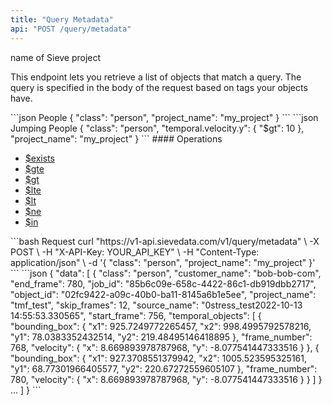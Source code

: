 ```yaml
---
title: "Query Metadata"
api: "POST /query/metadata"
---
```


<ParamField body="project_name" type="string" required>
  name of Sieve project
</ParamField>

This endpoint lets you retrieve a list of objects that match a query. The query is specified in the body of the request based on tags your objects have.

<CodeGroup>
```json People
{
  "class": "person",
  "project_name": "my_project"
}
```
```json Jumping People
{
  "class": "person",
  "temporal.velocity.y": {
    "$gt": 10
  },
  "project_name": "my_project"
}
```
</CodeGroup>
#### Operations

- [$exists](https://www.mongodb.com/docs/manual/reference/operator/query/exists/)
- [$gte](https://www.mongodb.com/docs/manual/reference/operator/query/gte/)
- [$gt](https://www.mongodb.com/docs/manual/reference/operator/query/gt/)
- [$lte](https://www.mongodb.com/docs/manual/reference/operator/query/lte/)
- [$lt](https://www.mongodb.com/docs/manual/reference/operator/query/lt/)
- [$ne](https://www.mongodb.com/docs/manual/reference/operator/query/ne/)
- [$in](https://www.mongodb.com/docs/manual/reference/operator/query/in/)

<RequestExample>
```bash Request
curl "https://v1-api.sievedata.com/v1/query/metadata" \
  -X POST \
  -H "X-API-Key: YOUR_API_KEY" \
  -H "Content-Type: application/json" \
  -d '{
    "class": "person",
    "project_name": "my_project"
  }'
```
</RequestExample>
<ResponseExample>
```json
{
  "data": [
    {
      "class": "person",
      "customer_name": "bob-bob-com",
      "end_frame": 780,
      "job_id": "85b6c09e-658c-4422-86c1-db919dbb2717",
      "object_id": "02fc9422-a09c-40b0-ba11-8145a6b1e5ee",
      "project_name": "tmf_test",
      "skip_frames": 12,
      "source_name": "0stress_test2022-10-13 14:55:53.330565",
      "start_frame": 756,
      "temporal_objects": [
        {
          "bounding_box": {
            "x1": 925.7249772265457,
            "x2": 998.4995792578216,
            "y1": 78.0383352432514,
            "y2": 219.48495146418895
          },
          "frame_number": 768,
          "velocity": {
            "x": 8.669893978787968,
            "y": -8.077541447333516
          }
        },
        {
          "bounding_box": {
            "x1": 927.3708551379942,
            "x2": 1005.523595325161,
            "y1": 68.77301966405577,
            "y2": 220.67272559605107
          },
          "frame_number": 780,
          "velocity": {
            "x": 8.669893978787968,
            "y": -8.077541447333516
          }
        }
      ]
    }
    ...
  ]
}
```
</ResponseExample>
